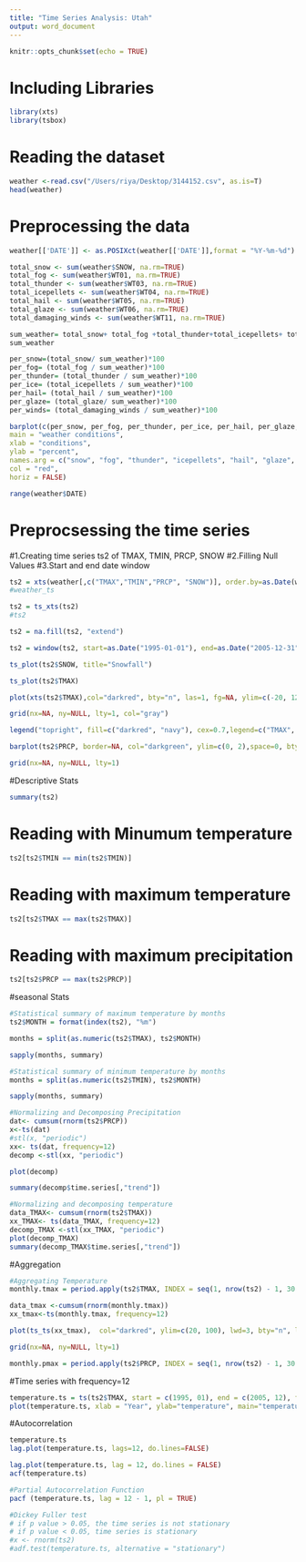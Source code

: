 ```yaml
---
title: "Time Series Analysis: Utah"
output: word_document
---
```


```r
knitr::opts_chunk$set(echo = TRUE)
```

# Including Libraries
```r
library(xts)
library(tsbox)
```

# Reading the dataset
```r
weather <-read.csv("/Users/riya/Desktop/3144152.csv", as.is=T)
head(weather)
```
# Preprocessing the data

```r
weather[['DATE']] <- as.POSIXct(weather[['DATE']],format = "%Y-%m-%d")
```


```r
total_snow <- sum(weather$SNOW, na.rm=TRUE)
total_fog <- sum(weather$WT01, na.rm=TRUE)
total_thunder <- sum(weather$WT03, na.rm=TRUE)
total_icepellets <- sum(weather$WT04, na.rm=TRUE)
total_hail <- sum(weather$WT05, na.rm=TRUE)
total_glaze <- sum(weather$WT06, na.rm=TRUE)
total_damaging_winds <- sum(weather$WT11, na.rm=TRUE)
```

```r
sum_weather= total_snow+ total_fog +total_thunder+total_icepellets+ total_hail+ total_glaze+ total_damaging_winds
sum_weather
```
```r
per_snow=(total_snow/ sum_weather)*100
per_fog= (total_fog / sum_weather)*100
per_thunder= (total_thunder / sum_weather)*100
per_ice= (total_icepellets / sum_weather)*100
per_hail= (total_hail / sum_weather)*100
per_glaze= (total_glaze/ sum_weather)*100
per_winds= (total_damaging_winds / sum_weather)*100

```
```r
barplot(c(per_snow, per_fog, per_thunder, per_ice, per_hail, per_glaze, per_winds),
main = "weather conditions",
xlab = "conditions",
ylab = "percent",
names.arg = c("snow", "fog", "thunder", "icepellets", "hail", "glaze", "strong winds"),
col = "red",
horiz = FALSE)
```

```r
range(weather$DATE) 
```

# Preprocsessing the time series
#1.Creating time series ts2 of TMAX, TMIN, PRCP, SNOW
#2.Filling Null Values
#3.Start and end date window
```r
ts2 = xts(weather[,c("TMAX","TMIN","PRCP", "SNOW")], order.by=as.Date(weather$DATE))
#weather_ts
```
```r
ts2 = ts_xts(ts2)
#ts2
```
```r
ts2 = na.fill(ts2, "extend")

ts2 = window(ts2, start=as.Date("1995-01-01"), end=as.Date("2005-12-31"))

```

```r
ts_plot(ts2$SNOW, title="Snowfall")
```
```r
ts_plot(ts2$TMAX)
```




```r
plot(xts(ts2$TMAX),col="darkred", bty="n", las=1, fg=NA, ylim=c(-20, 120), ylab="Temperature (F)")

grid(nx=NA, ny=NULL, lty=1, col="gray")

legend("topright", fill=c("darkred", "navy"), cex=0.7,legend=c("TMAX", "TMIN"), bg="white")

```

```r
barplot(ts2$PRCP, border=NA, col="darkgreen", ylim=c(0, 2),space=0, bty="n", las=1, fg=NA, ylab="Daily Rainfall (inches)")

grid(nx=NA, ny=NULL, lty=1)

```

#Descriptive Stats

```r
summary(ts2)
```
# Reading with Minumum temperature
```r
ts2[ts2$TMIN == min(ts2$TMIN)]
```
# Reading with maximum temperature
```r
ts2[ts2$TMAX == max(ts2$TMAX)]
```

# Reading with maximum precipitation
```r
ts2[ts2$PRCP == max(ts2$PRCP)]
```
#seasonal Stats
```r
#Statistical summary of maximum temperature by months
ts2$MONTH = format(index(ts2), "%m")

months = split(as.numeric(ts2$TMAX), ts2$MONTH)

sapply(months, summary)
```
```r
#Statistical summary of minimum temperature by months
months = split(as.numeric(ts2$TMIN), ts2$MONTH)

sapply(months, summary)
```
```r
#Normalizing and Decomposing Precipitation
dat<- cumsum(rnorm(ts2$PRCP))
x<-ts(dat)
#stl(x, "periodic")
xx<- ts(dat, frequency=12)
decomp <-stl(xx, "periodic")
```
```r
plot(decomp)
```
```r
summary(decomp$time.series[,"trend"])
```

```r
#Normalizing and decomposing temperature
data_TMAX<- cumsum(rnorm(ts2$TMAX))
xx_TMAX<- ts(data_TMAX, frequency=12)
decomp_TMAX <-stl(xx_TMAX, "periodic")
plot(decomp_TMAX)
summary(decomp_TMAX$time.series[,"trend"])


```




#Aggregation
```r
#Aggregating Temperature
monthly.tmax = period.apply(ts2$TMAX, INDEX = seq(1, nrow(ts2) - 1, 30.4375), FUN = mean)

```

```r
data_tmax <-cumsum(rnorm(monthly.tmax))
xx_tmax<-ts(monthly.tmax, frequency=12)
```
```r
plot(ts_ts(xx_tmax),  col="darkred", ylim=c(20, 100), lwd=3, bty="n", las=1, fg=NA, ylab="TMAX (F)", main="Historical mean of Maximum temperatures")

grid(nx=NA, ny=NULL, lty=1)
```

```r


monthly.pmax = period.apply(ts2$PRCP, INDEX = seq(1, nrow(ts2) - 1, 30.4375), FUN = mean)

```


#Time series with frequency=12
```r

temperature.ts = ts(ts2$TMAX, start = c(1995, 01), end = c(2005, 12), frequency = 12)
plot(temperature.ts, xlab = "Year", ylab="temperature", main="temperature time series")
```

#Autocorrelation

```r
temperature.ts
lag.plot(temperature.ts, lags=12, do.lines=FALSE)
```



```r
lag.plot(temperature.ts, lag = 12, do.lines = FALSE)
acf(temperature.ts)
```
```r
#Partial Autocorrelation Function
pacf (temperature.ts, lag = 12 - 1, pl = TRUE)
```


```r
#Dickey Fuller test
# if p value > 0.05, the time series is not stationary
# if p value < 0.05, time series is stationary
#x <- rnorm(ts2)
#adf.test(temperature.ts, alternative = "stationary")
```












